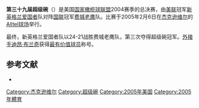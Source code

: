 {{noteTA
|1=zh-cn:超级碗; zh-tw:超級盃; zh-hk:超級碗;
}}
{{Infobox Super Bowl
| type = sb
| sb_name = 第三十九届
| image = File:Superbowl XXXIX, 2005.JPG
| visitor = [[新英格兰爱国者|新英格兰爱国者]]
| home = [[费城老鹰|费城老鹰]]
| home_coach = [[Andy_Reid|Andy Reid]]
| home_record = 13–3
| home_place = 1
| visitor_coach = [[Bill_Belichick|Bill Belichick]]
| visitor_record = 14–2
| visitor_place = 2
| visitor_abbr = NE
| home_abbr = PHI
| visitor_conf = [[American_Football_Conference|AFC]]
| home_conf = [[National_Football_Conference|NFC]]
| visitor_total = 24
| home_total = 21
| visitor_qtr1 = 0
| visitor_qtr2 = 7
| visitor_qtr3 = 7
| visitor_qtr4 = 10
| home_qtr1 = 0
| home_qtr2 = 7
| home_qtr3 = 7
| home_qtr4 = 7
| date = {{start-date|February 6, 2005}}
| stadium = [[TIAA銀行體育場|Alltel球场]]
| city = [[佛罗里达州|佛罗里达州]][[杰克逊维尔_(佛罗里达州)|杰克逊维尔]]
| attendance = 78,125<ref>{{cite web|title=Super Bowl XXXIX Box Score: New England 24, Philadelphia 21|url=http://www.nfl.com/superbowl/history/boxscore/sbxxxix|publisher=National Football League|website=NFL.com|date=February 7, 2005|accessdate=March 10, 2018|archive-date=2018-06-21|archive-url=https://web.archive.org/web/20180621093513/http://www.nfl.com/superbowl/history/boxscore/sbxxxix|dead-url=no}}</ref>
| HOFers = '''Patriots:''' [[Ty_Law|Ty Law]]<br />'''Eagles:''' [[Brian_Dawkins|Brian Dawkins]], [[Terrell_Owens|Terrell Owens]]
| odds = Patriots by 7<ref>{{cite news|last=DiNitto|first=Marcus|title=Super Bowl Betting History – Underdogs on Recent Roll|url=http://linemakers.sportingnews.com/nfl/2015-01-25/super-bowl-betting-history-patriots-vs-seahawks-point-spread-line-vegas-odds|magazine=[[Sporting_News|Sporting News]]|date=January 25, 2015|accessdate=February 4, 2015|archive-date=2015-02-04|archive-url=https://web.archive.org/web/20150204100054/http://linemakers.sportingnews.com/nfl/2015-01-25/super-bowl-betting-history-patriots-vs-seahawks-point-spread-line-vegas-odds|dead-url=no}}</ref><ref>{{cite web|url=http://www.vegasinsider.com/nfl/superbowl/history/|title=Super Bowl History|publisher=Vegas Insider|accessdate=February 4, 2015|archive-date=2015-02-04|archive-url=https://web.archive.org/web/20150204101556/http://www.vegasinsider.com/nfl/superbowl/history/|dead-url=no}}</ref>
| MVP = [[迪昂·布兰奇|迪昂·布兰奇]], [[外接手|外接手]]
| anthem = The combined choirs of the [[United_States_Military_Academy|U.S. Military Academy]], the [[United_States_Naval_Academy|U.S. Naval Academy]], the [[United_States_Air_Force_Academy|U.S. Air Force Academy]], and the [[United_States_Coast_Guard_Academy|U.S. Coast Guard Academy]], and U.S. Army Herald Trumpets.
| coin_toss = Youth football players from Jacksonville: Tyler Callahan, Tyler Deal, Lawrence McCauley, and Jacob Santana; New Orleans NFL Junior Player Development coach Tamaris Jackson
| referee = [[Terry_McAulay|Terry McAulay]]
| halftime = [[Paul_McCartney|Paul McCartney]]
| network = [[Fox_NFL|Fox]]
| announcers = [[Joe_Buck|Joe Buck]], [[Troy_Aikman|Troy Aikman]], [[Cris_Collinsworth|Cris Collinsworth]], [[Pam_Oliver|Pam Oliver]] and [[Chris_Myers|Chris Myers]]
| rating = 41.1 <br/><small>(est. 86 million viewers)</small><ref name="ratings20090118">{{cite web |url=http://tvbythenumbers.com/2009/01/18/historical-super-bowl-tv-ratings/11044 |title=Historical Super Bowl Nielsen TV Ratings, 1967–2009 – Ratings |publisher=TVbytheNumbers |date= |accessdate=October 9, 2012 |archive-date=2010-02-08 |archive-url=https://web.archive.org/web/20100208213536/http://tvbythenumbers.com/2009/01/18/historical-super-bowl-tv-ratings/11044 |dead-url=yes }}</ref>
| share = 62
| commercial = $2.3 million
| last = 第三十八届
| next = 第四十届
}}

'''第三十九届超级碗'''（{{lang|en|Super Bowl XXXIX}}）是美国[[国家橄榄球联盟|国家橄榄球联盟]]2004赛季的总决赛，由[[美国橄榄球联合会|美联]]冠军[[新英格兰爱国者|新英格兰爱国者]]队对阵[[国家橄榄球联合会|国联]]冠军[[费城老鹰|费城老鹰]]队。比赛于2005年2月6日在[[杰克逊维尔_(佛罗里达州)|杰克逊维尔]]的[[TIAA銀行體育場|Alltel球场]]举行。

最终，新英格兰爱国者队以24-21战胜费城老鹰队，第三次夺得超级碗冠军。[[外接手|外接手]][[迪昂·布兰奇|迪昂·布兰奇]]获得[[超级碗最有价值球员|最有价值球员]]称号。

== 参考文献 ==
{{ReflistH}}
* {{cite web|url=http://www.nfl.com/superbowl/history/recap/sb{{lc:XXXIX}}|title=Super Bowl XXXIX|publisher=Official NFL web site}}{{Dead link|date=2018年6月 |bot=InternetArchiveBot |fix-attempted=no }}{{en}}
{{ReflistF}}

{{Super Bowl}}
[[Category:杰克逊维尔|Category:杰克逊维尔]]
[[Category:超级碗|Category:超级碗]]
[[Category:2005年美国|Category:2005年美国]]
[[Category:2005年體育|Category:2005年體育]]

{{American Football-stub}}